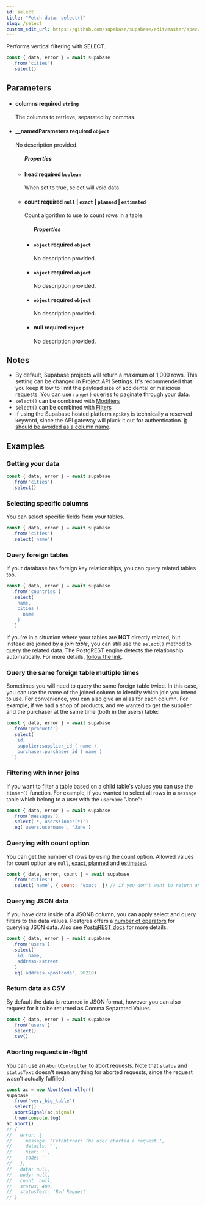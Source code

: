 ```yaml
---
id: select
title: "Fetch data: select()"
slug: /select
custom_edit_url: https://github.com/supabase/supabase/edit/master/spec/supabase_js_v1.yml
---
```


Performs vertical filtering with SELECT.

```js
const { data, error } = await supabase
  .from('cities')
  .select()
```


## Parameters


<ul className="method-list-group">
  
<li className="method-list-item">
  <h4 className="method-list-item-label">
    <span className="method-list-item-label-name">
      columns
    </span>
    <span className="method-list-item-label-badge required">
      required
    </span>
    <span className="method-list-item-validation">
      <code>string</code>
    </span>
  </h4>
  <div class="method-list-item-description">

The columns to retrieve, separated by commas.

  </div>
  
</li>


<li className="method-list-item">
  <h4 className="method-list-item-label">
    <span className="method-list-item-label-name">
      __namedParameters
    </span>
    <span className="method-list-item-label-badge required">
      required
    </span>
    <span className="method-list-item-validation">
      <code>object</code>
    </span>
  </h4>
  <div class="method-list-item-description">

No description provided. 

  </div>
  
<ul className="method-list-group">
  <h5 class="method-list-title method-list-title-isChild expanded">Properties</h5>

<li className="method-list-item">
  <h4 className="method-list-item-label">
    <span className="method-list-item-label-name">
      head
    </span>
    <span className="method-list-item-label-badge required">
      required
    </span>
    <span className="method-list-item-validation">
      <code>boolean</code>
    </span>
  </h4>
  <div class="method-list-item-description">

When set to true, select will void data.

  </div>
  
</li>


<li className="method-list-item">
  <h4 className="method-list-item-label">
    <span className="method-list-item-label-name">
      count
    </span>
    <span className="method-list-item-label-badge required">
      required
    </span>
    <span className="method-list-item-validation">
      <code>null</code> | <code>exact</code> | <code>planned</code> | <code>estimated</code>
    </span>
  </h4>
  <div class="method-list-item-description">

Count algorithm to use to count rows in a table.

  </div>
  
<ul className="method-list-group">
  <h5 class="method-list-title method-list-title-isChild expanded">Properties</h5>

<li className="method-list-item">
  <h4 className="method-list-item-label">
    <span className="method-list-item-label-name">
      <code>object</code>
    </span>
    <span className="method-list-item-label-badge required">
      required
    </span>
    <span className="method-list-item-validation">
      <code>object</code>
    </span>
  </h4>
  <div class="method-list-item-description">

No description provided. 

  </div>
  
</li>


<li className="method-list-item">
  <h4 className="method-list-item-label">
    <span className="method-list-item-label-name">
      <code>object</code>
    </span>
    <span className="method-list-item-label-badge required">
      required
    </span>
    <span className="method-list-item-validation">
      <code>object</code>
    </span>
  </h4>
  <div class="method-list-item-description">

No description provided. 

  </div>
  
</li>


<li className="method-list-item">
  <h4 className="method-list-item-label">
    <span className="method-list-item-label-name">
      <code>object</code>
    </span>
    <span className="method-list-item-label-badge required">
      required
    </span>
    <span className="method-list-item-validation">
      <code>object</code>
    </span>
  </h4>
  <div class="method-list-item-description">

No description provided. 

  </div>
  
</li>


<li className="method-list-item">
  <h4 className="method-list-item-label">
    <span className="method-list-item-label-name">
      null
    </span>
    <span className="method-list-item-label-badge required">
      required
    </span>
    <span className="method-list-item-validation">
      <code>object</code>
    </span>
  </h4>
  <div class="method-list-item-description">

No description provided. 

  </div>
  
</li>

</ul>

</li>

</ul>

</li>

</ul>


## Notes

- By default, Supabase projects will return a maximum of 1,000 rows. This setting can be changed in Project API Settings. It's recommended that you keep it low to limit the payload size of accidental or malicious requests. You can use `range()` queries to paginate through your data.
- `select()` can be combined with [Modifiers](/docs/reference/javascript/using-modifiers)
- `select()` can be combined with [Filters](/docs/reference/javascript/using-filters)
- If using the Supabase hosted platform `apikey` is technically a reserved keyword, since the API gateway will pluck it out for authentication. [It should be avoided as a column name](https://github.com/supabase/supabase/issues/5465).










## Examples

### Getting your data



```js
const { data, error } = await supabase
  .from('cities')
  .select()
```

### Selecting specific columns

You can select specific fields from your tables.

```js
const { data, error } = await supabase
  .from('cities')
  .select('name')
```

### Query foreign tables

If your database has foreign key relationships, you can query related tables too.

```js
const { data, error } = await supabase
  .from('countries')
  .select(`
    name,
    cities (
      name
    )
  `)
```



<Admonition type="What about join tables">
  
If you're in a situation where your tables are **NOT** directly related, but instead are joined by a _join table_,
you can still use the `select()` method to query the related data. The PostgREST engine detects the relationship automatically.
For more details, [follow the link](https://postgrest.org/en/latest/api.html#embedding-through-join-tables).


</Admonition>

### Query the same foreign table multiple times

Sometimes you will need to query the same foreign table twice.
In this case, you can use the name of the joined column to identify
which join you intend to use. For convenience, you can also give an
alias for each column. For example, if we had a shop of products,
and we wanted to get the supplier and the purchaser at the same time
(both in the users) table:


```js
const { data, error } = await supabase
  .from('products')
  .select(`
    id,
    supplier:supplier_id ( name ),
    purchaser:purchaser_id ( name )
  `)
```

### Filtering with inner joins

If you want to filter a table based on a child table's values you can use the `!inner()` function. For example, if you wanted
to select all rows in a `message` table which belong to a user with the `username` "Jane":


```js
const { data, error } = await supabase
  .from('messages')
  .select('*, users!inner(*)')
  .eq('users.username', 'Jane')
```

### Querying with count option

You can get the number of rows by using the count option.
Allowed values for count option are `null`, [exact](https://postgrest.org/en/stable/api.html#exact-count), [planned](https://postgrest.org/en/stable/api.html#planned-count) and [estimated](https://postgrest.org/en/stable/api.html#estimated-count).


```js
const { data, error, count } = await supabase
  .from('cities')
  .select('name', { count: 'exact' }) // if you don't want to return any rows, you can use { count: 'exact', head: true }
```

### Querying JSON data

If you have data inside of a JSONB column, you can apply select
and query filters to the data values. Postgres offers a
[number of operators](https://www.postgresql.org/docs/current/functions-json.html)
for querying JSON data. Also see
[PostgREST docs](http://postgrest.org/en/v7.0.0/api.html#json-columns) for more details.


```js
const { data, error } = await supabase
  .from('users')
  .select(`
    id, name,
    address->street
  `)
  .eq('address->postcode', 90210)
```

### Return data as CSV

By default the data is returned in JSON format, however you can also request for it to be returned as Comma Separated Values.


```js
const { data, error } = await supabase
  .from('users')
  .select()
  .csv()
```

### Aborting requests in-flight

You can use an [`AbortController`](https://developer.mozilla.org/en-US/docs/Web/API/AbortController) to abort requests. Note that `status` and `statusText` doesn't mean anything for aborted requests, since the request wasn't actually fulfilled.


```js
const ac = new AbortController()
supabase
  .from('very_big_table')
  .select()
  .abortSignal(ac.signal)
  .then(console.log)
ac.abort()
// {
//   error: {
//     message: 'FetchError: The user aborted a request.',
//     details: '',
//     hint: '',
//     code: ''
//   },
//   data: null,
//   body: null,
//   count: null,
//   status: 400,
//   statusText: 'Bad Request'
// }
```